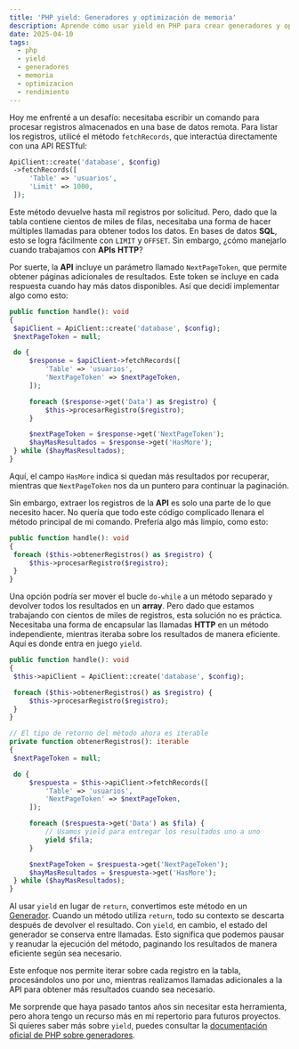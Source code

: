 ```yaml
---
title: 'PHP yield: Generadores y optimización de memoria'
description: Aprende cómo usar yield en PHP para crear generadores y optimizar el uso de memoria en tus aplicaciones. Ejemplos prácticos y casos de uso reales.
date: 2025-04-10
tags:
  - php
  - yield
  - generadores
  - memoria
  - optimizacion
  - rendimiento
---
```


Hoy me enfrenté a un desafío: necesitaba escribir un comando para procesar registros almacenados en una base de datos remota. Para listar los registros, utilicé el método `fetchRecords`, que interactúa directamente con una API RESTful:

```php
ApiClient::create('database', $config)
 ->fetchRecords([
     'Table' => 'usuarios',
     'Limit' => 1000,
 ]);
```

Este método devuelve hasta mil registros por solicitud. Pero, dado que la tabla contiene cientos de miles de filas, necesitaba una forma de hacer múltiples llamadas para obtener todos los datos. En bases de datos **SQL**, esto se logra fácilmente con `LIMIT` y `OFFSET`. Sin embargo, ¿cómo manejarlo cuando trabajamos con **APIs** **HTTP**?

Por suerte, la **API** incluye un parámetro llamado `NextPageToken`, que permite obtener páginas adicionales de resultados. Este token se incluye en cada respuesta cuando hay más datos disponibles. Así que decidí implementar algo como esto:

```php
public function handle(): void
{
 $apiClient = ApiClient::create('database', $config);
 $nextPageToken = null;

 do {
     $response = $apiClient->fetchRecords([
         'Table' => 'usuarios',
         'NextPageToken' => $nextPageToken,
     ]);

     foreach ($response->get('Data') as $registro) {
         $this->procesarRegistro($registro);
     }

     $nextPageToken = $response->get('NextPageToken');
     $hayMasResultados = $response->get('HasMore');
 } while ($hayMasResultados);
}
```

Aquí, el campo `HasMore` indica si quedan más resultados por recuperar, mientras que `NextPageToken` nos da un puntero para continuar la paginación.

Sin embargo, extraer los registros de la **API** es solo una parte de lo que necesito hacer. No quería que todo este código complicado llenara el método principal de mi comando. Prefería algo más limpio, como esto:

```php
public function handle(): void
{
 foreach ($this->obtenerRegistros() as $registro) {
     $this->procesarRegistro($registro);
 }
}
```

Una opción podría ser mover el bucle `do-while` a un método separado y devolver todos los resultados en un **array**. Pero dado que estamos trabajando con cientos de miles de registros, esta solución no es práctica. Necesitaba una forma de encapsular las llamadas **HTTP** en un método independiente, mientras iteraba sobre los resultados de manera eficiente. Aquí es donde entra en juego `yield`.

```php
public function handle(): void
{
 $this->apiClient = ApiClient::create('database', $config);

 foreach ($this->obtenerRegistros() as $registro) {
     $this->procesarRegistro($registro);
 }
}

// El tipo de retorno del método ahora es iterable
private function obtenerRegistros(): iterable
{
 $nextPageToken = null;

 do {
     $respuesta = $this->apiClient->fetchRecords([
         'Table' => 'usuarios',
         'NextPageToken' => $nextPageToken,
     ]);

     foreach ($respuesta->get('Data') as $fila) {
         // Usamos yield para entregar los resultados uno a uno
         yield $fila;
     }

     $nextPageToken = $respuesta->get('NextPageToken');
     $hayMasResultados = $respuesta->get('HasMore');
 } while ($hayMasResultados);
}
```

Al usar `yield` en lugar de `return`, convertimos este método en un [Generador](https://www.php.net/manual/es/language.generators.overview.php). Cuando un método utiliza `return`, todo su contexto se descarta después de devolver el resultado. Con `yield`, en cambio, el estado del generador se conserva entre llamadas. Esto significa que podemos pausar y reanudar la ejecución del método, paginando los resultados de manera eficiente según sea necesario.

Este enfoque nos permite iterar sobre cada registro en la tabla, procesándolos uno por uno, mientras realizamos llamadas adicionales a la API para obtener más resultados cuando sea necesario.

Me sorprende que haya pasado tantos años sin necesitar esta herramienta, pero ahora tengo un recurso más en mi repertorio para futuros proyectos. Si quieres saber más sobre `yield`, puedes consultar la [documentación oficial de PHP sobre generadores](https://www.php.net/manual/es/language.generators.syntax.php#control-structures.yield).